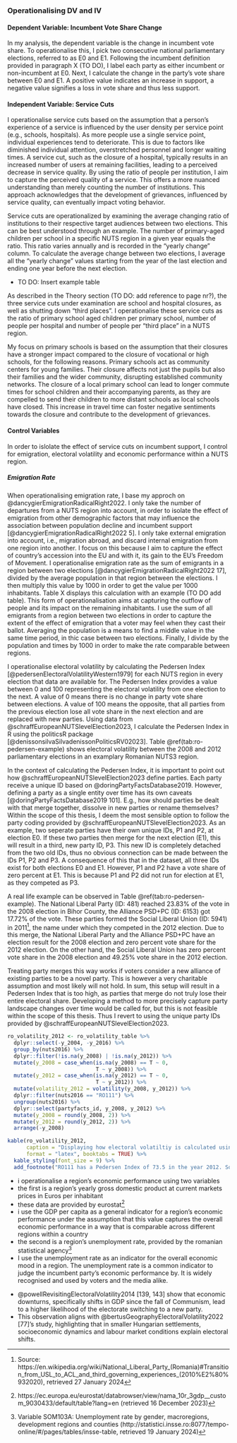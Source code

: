 ### Operationalising DV and IV

#### Dependent Variable: Incumbent Vote Share Change
In my analysis, the dependent variable is the change in incumbent vote share. To operationalise this, I pick two consecutive national parliamentary elections, referred to as E0 and E1. Following the incumbent definition provided in paragraph X (TO DO), I label each party as either incumbent or non-incumbent at E0. Next, I calculate the change in the party's vote share between E0 and E1. A positive value indicates an increase in support, a negative value signifies a loss in vote share and thus less support.

#### Independent Variable: Service Cuts
I operationalise service cuts based on the assumption that a person's experience of a service is influenced by the user density per service point (e.g., schools, hospitals). As more people use a single service point, individual experiences tend to deteriorate. This is due to factors like diminished individual attention, overstretched personnel and longer waiting times. A service cut, such as the closure of a hospital, typically results in an increased number of users at remaining facilities, leading to a perceived decrease in service quality. By using the ratio of people per institution, I aim to capture the perceived quality of a service. This offers a more nuanced understanding than merely counting the number of institutions. This approach acknowledges that the development of grievances, influenced by service quality, can eventually impact voting behavior.

Service cuts are operationalized by examining the average changing ratio of institutions to their respective target audiences between two elections. This can be best understood through an example. The number of primary-aged children per school in a specific NUTS region in a given year equals the ratio. This ratio varies annually and is recorded in the “yearly change” column. To calculate the average change between two elections, I average all the “yearly change” values starting from the year of the last election and ending one year before the next election.

- TO DO: Insert example table

As described in the Theory section (TO DO: add reference to page nr?), the three service cuts under examination are school and hospital closures, as well as shutting down “third places”. I operationalise these service cuts as the ratio of primary school aged children per primary school, number of people per hospital and number of people per “third place” in a NUTS region.

My focus on primary schools is based on the assumption that their closures have a stronger impact compared to the closure of vocational or high schools, for the following reasons. Primary schools act as community centers for young families. Their closure affects not just the pupils but also their families and the wider community, disrupting established community networks. The closure of a local primary school can lead to longer commute times for school children and their accompanying parents, as they are compelled to send their children to more distant schools as local schools have closed. This increase in travel time can foster negative sentiments towards the closure and contribute to the development of grievances.

#### Control Variables
In order to islolate the effect of service cuts on incumbent support, I control for emigration, electoral volatility and economic performance within a NUTS region.

##### Emigration Rate
When operationalising emigration rate, I base my approch on @dancygierEmigrationRadicalRight2022. I only take the number of departures from a NUTS region into account, in order to isolate the effect of emigration from other demographic factors that may influence the association between population decline and incumbent support [@dancygierEmigrationRadicalRight2022 5]. I only take external emigration into account, i.e., migration abroad, and discard internal emigration from one region into another. I focus on this because I aim to capture the effect of country’s accession into the EU and with it, its gain to the EU’s Freedom of Movement. I operationalise emigration rate as the sum of emigrants in a region between two elections [@dancygierEmigrationRadicalRight2022 17], divided by the average population in that region between the elections. I then multiply this value by 1000 in order to get the value per 1000 inhabitants. Table X displays this calculation with an example (TO DO add table). This form of operationalisation aims at capturing the outflow of people and its impact on the remaining inhabitants. I use the sum of all emigrants from a region between two elections in order to capture the extent of the effect of emigration that a voter may feel when they cast their ballot. Averaging the population is a means to find a middle value in the same time period, in thic case between two elections. Finally, I divide by the population and times by 1000 in order to make the rate comparable between regions.

<!-- operationalisation of volatility using pedersen index -->
I operationalise electoral volatility by calculating the Pedersen Index [@pedersenElectoralVolatilityWestern1979] for each NUTS region in every election that data are available for. The Pedersen Index provides a value between 0 and 100 representing the electoral volatility from one election to the next. A value of 0 means there is no change in party vote share between elections. A value of 100 means the opposite, that all parties from the previous election lose all vote share in the next election and are replaced with new parties. Using data from @schraffEuropeanNUTSlevelElection2023, I calculate the Pedersen Index in R using the politicsR package [@denissonsilvaSilvadenissonPoliticsRV02023]. Table \@ref(tab:ro-pedersen-example) shows electoral volatility between the 2008 and 2012 parliamentary elections in an examplary Romanian NUTS3 region.

In the context of calculating the Pedersen Index, it is important to point out how @schraffEuropeanNUTSlevelElection2023 define parties. Each party receive a unique ID based on @doringPartyFactsDatabase2019. However, defining a party as a single entity over time has its own caveats [@doringPartyFactsDatabase2019 101]. E.g., how should parties be dealt with that merge together, dissolve in new parties or rename themselves? Within the scope of this thesis, I deem the most sensible option to follow the party coding provided by @schraffEuropeanNUTSlevelElection2023. As an example, two seperate parties have their own unique IDs, P1 and P2, at election E0. If these two parties then merge for the next election (E1), this will result in a third, new party ID, P3. This new ID is completely detached from the two old IDs, thus no obvious connection can be made between the IDs P1, P2 and P3. A consequence of this that in the dataset, all three IDs exist for both elections E0 and E1. However, P1 and P2 have a vote share of zero percent at E1. This is because P1 and P2 did not run for election at E1, as they competed as P3.

A real life example can be observed in Table \@ref(tab:ro-pedersen-example). The National Liberal Party (ID: 481) reached 23.83\% of the vote in the 2008 election in Bihor County, the Alliance PSD+PC (ID: 6153) got 17.72\% of the vote. These parties formed the Social Liberal Union (ID: 5941) in 2011^[Source: https://en.wikipedia.org/wiki/National_Liberal_Party_(Romania)#Transition_from_USL_to_ACL_and_third_governing_experiences_(2010%E2%80%932020), retrieved 27 January 2024], the name under which they competed in the 2012 election. Due to this merge, the National Liberal Party and the Alliance PSD+PC have an election result for the 2008 election and zero percent vote share for the 2012 election. On the other hand, the Social Liberal Union has zero percent vote share in the 2008 election and 49.25\% vote share in the 2012 election.

Treating party merges this way works if voters consider a new alliance of existing parties to be a novel party. This is however a very charitable assumption and most likely will not hold. In sum, this setup will result in a Pedersen Index that is too high, as parties that merge do not truly lose their entire electoral share. Developing a method to more precisely capture party landscape changes over time would be called for, but this is not feasible within the scope of this thesis. Thus I revert to using the unique party IDs provided by @schraffEuropeanNUTSlevelElection2023.

```r
ro_volatility_2012 <- ro_volatility_table %>% 
  dplyr::select(-y_2004, -y_2016) %>% 
  group_by(nuts2016) %>% 
  dplyr::filter(!is.na(y_2008) | !is.na(y_2012)) %>% 
  mutate(y_2008 = case_when(is.na(y_2008) == T ~ 0,
                            T ~ y_2008)) %>% 
  mutate(y_2012 = case_when(is.na(y_2012) == T ~ 0,
                            T ~ y_2012)) %>% 
  mutate(volatility_2012 = volatility(y_2008, y_2012)) %>% 
  dplyr::filter(nuts2016 == "RO111") %>% 
  ungroup(nuts2016) %>% 
  dplyr::select(partyfacts_id, y_2008, y_2012) %>% 
  mutate(y_2008 = round(y_2008, 2)) %>% 
  mutate(y_2012 = round(y_2012, 2)) %>% 
  arrange(-y_2008)

kable(ro_volatility_2012,
      caption = "Displaying how electoral volatiltiy is calculated using the Pedersen Index in Bihor County, Romania (RO111)",
      format = "latex", booktabs = TRUE) %>% 
  kable_styling(font_size = 9) %>% 
  add_footnote("RO111 has a Pedersen Index of 73.5 in the year 2012. Some party identifiers are missing because they are deemed irrelevant by @bederkePartyFactsVersion2020 [@schraffEuropeanNUTSlevelElection2023 572]. Full party name can be accessed through partyfacts.herokuapp.com/data/partycodes/Party ID/", notation="alphabet")
```

<!-- operationalisation of economic performance -->
- i operationalise a region’s economic performance using two variables
- the first is a region’s yearly gross domestic product at current markets prices in Euros per inhabitant
- these data are provided by eurostat^[https://ec.europa.eu/eurostat/databrowser/view/nama_10r_3gdp__custom_9030433/default/table?lang=en (retrieved 16 December 2023)]
- i use the GDP per capita as a general indicator for a region’s economic performance under the assumption that this value captures the overall economic performance in a way that is comparable across different regions within a country
- the second is a region’s unemployment rate, provided by the romanian statistical agency^[Variable SOM103A: Unemployment rate by gender, macroregions, development regions and counties (http://statistici.insse.ro:8077/tempo-online/#/pages/tables/insse-table, retrieved 19 January 2024)]
- I use the unemployment rate as an indicator for the overall economic mood in a region. The unemployment rate is a common indicator to judge the incumbent party’s economic performance by. It is widely recognised and used by voters and the media alike.

<!-- incorporate this, but rewrite for it to fit into “economic performance” -->
- @powellRevisitingElectoralVolatility2014 [139, 143] show that economic downturns, specifically shifts in GDP since the fall of Communism, lead to a higher likelihood of the electorate switching to a new party. 
- This observation aligns with @bertusGeographyElectoralVolatility2022 [77]’s study, highlighting that in smaller Hungarian settlements, socioeconomic dynamics and labour market conditions explain electoral shifts.
